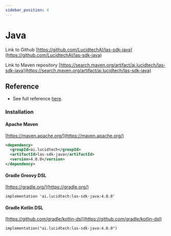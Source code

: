 ```yaml
---
sidebar_position: 4
---
```


# Java

Link to Github
[https://github.com/LucidtechAI/las-sdk-java](https://github.com/LucidtechAI/las-sdk-java)

Link to Maven repository
[https://search.maven.org/artifact/ai.lucidtech/las-sdk-java](https://search.maven.org/artifact/ai.lucidtech/las-sdk-java)

## Reference

- See full reference <a href="../../../java-docs/index.html" target="_blank">here</a>.

### Installation

#### Apache Maven

[https://maven.apache.org/](https://maven.apache.org/)

```xml
<dependency>
  <groupId>ai.lucidtech</groupId>
  <artifactId>las-sdk-java</artifactId>
  <version>4.0.0</version>
</dependency>
```

#### Gradle Groovy DSL

[https://gradle.org/](https://gradle.org/)

```
implementation 'ai.lucidtech:las-sdk-java:4.0.0'
```

#### Gradle Kotlin DSL

[https://github.com/gradle/kotlin-dsl](https://github.com/gradle/kotlin-dsl)

```
implementation("ai.lucidtech:las-sdk-java:4.0.0")
```

